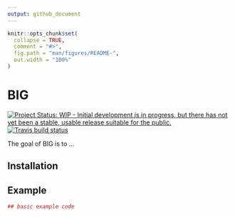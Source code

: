 ```yaml
---
output: github_document
---
```


<!-- README.md is generated from README.Rmd. Please edit that file -->

```r
knitr::opts_chunk$set(
  collapse = TRUE,
  comment = "#>",
  fig.path = "man/figures/README-",
  out.width = "100%"
)
```
# BIG

<!-- badges: start -->
[![Project Status: WIP - Initial development is in progress, but there has not yet been a stable, usable release suitable for the public.](https://www.repostatus.org/badges/latest/wip.svg)](https://www.repostatus.org/#wip)
[![Travis build status](https://travis-ci.org/stephlocke/BIG.svg?branch=master)](https://travis-ci.org/stephlocke/BIG)
<!-- badges: end -->

The goal of BIG is to ...

## Installation



## Example


```r
## basic example code
```
